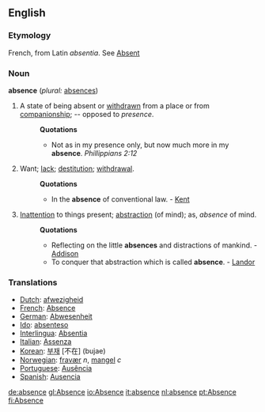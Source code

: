 ==English==

===Etymology===
French, from Latin ''absentia''. See [[Absent]]

===Noun===
'''absence'''  (''plural:'' [[absences]])
#A state of being absent or [[withdrawn]] from a place or from [[companionship]]; -- opposed to ''presence''.
#:'''Quotations'''
#:*Not as in my presence only, but now much more in my '''absence'''. ''Phillippians 2:12''
#Want; [[lack]]; [[destitution]]; [[withdrawal]].
#:'''Quotations'''
#:*In the '''absence''' of conventional law. - [[Kent]]
#[[Inattention]] to things present; [[abstraction]] (of mind); as, ''absence'' of mind.
#:'''Quotations'''
#:*Reflecting on the little '''absences''' and distractions of mankind. - [[Addison]]
#:*To conquer that abstraction which is called '''absence'''. - [[Landor]]

===Translations===
*[[Dutch]]: [[afwezigheid]]
*[[French]]: [[Absence]]
*[[German]]: [[Abwesenheit]]
*[[Ido]]: [[absenteso]]
*[[Interlingua]]: [[Absentia]]
*[[Italian]]: [[Assenza]]
*[[Korean]]: [[부재]] [不在] (bujae)
*[[Norwegian]]: [[fravær]] ''n'', [[mangel]] ''c''
*[[Portuguese]]: [[Ausência]]
*[[Spanish]]: [[Ausencia]]

[[de:absence]]
[[gl:Absence]]
[[io:Absence]]
[[it:absence]]
[[nl:absence]]
[[pt:Absence]]
[[fi:Absence]]